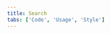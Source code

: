 ```yaml
---
title: Search
tabs: ['Code', 'Usage', 'Style']
---
```

<ComponentCode
  name="Search"
  component="search"
  variation="search--extra-large"
  hasLightVersion
  hasReactVersion
/>
<ComponentCode
  name="Small search"
  component="search"
  variation="search--small"
  hasLightVersion
  hasReactVersion
/>
<ComponentDocs component="search" />
